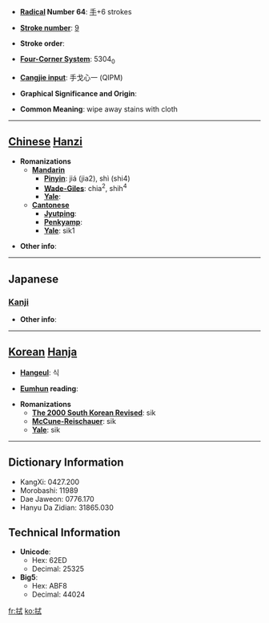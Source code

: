 * '''[[Wiktionary:Chinese radical index| Radical]] Number 64''': [[Wiktionary:Chinese radical index 手|手]]+6 strokes

* '''[[Wiktionary:Chinese total strokes index|Stroke number]]''': [[Wiktionary:Chinese total strokes index 9|9]]

* '''Stroke order''': 

* '''[[Wiktionary:Chinese four corner index|Four-Corner System]]''': 5304<sub>0</sub>

* '''[[Wiktionary:Chinese Cangjie index|Cangjie input]]''': 手戈心一 (QIPM)

* '''Graphical Significance and Origin''': 

* '''Common Meaning''': wipe away stains with cloth

----

== [[Chinese]] [[Hanzi]] ==

* '''Romanizations'''
** '''[[Mandarin]]'''
*** '''[[Pinyin]]''': jiá (jia2), shì (shi4)
*** '''[[Wade-Giles]]''': chia<sup>2</sup>, shih<sup>4</sup>
*** '''[[Yale]]''': 
** '''[[Cantonese]]'''
*** '''[[Jyutping]]''':
*** '''[[Penkyamp]]''': 
*** '''[[Yale]]''': sik1

* '''Other info''': 

----

==Japanese==
===[[Kanji]]===
{{kanji|on readings=[[しき]] (shiki), [[しょく]] (shoku)
|kun readings=[[ぬぐう]] (nuguu), [[ふく]] (fuku)
}}

* '''Other info''':  

----

== [[Korean]] [[Hanja]] ==

* '''[[Hangeul]]''': 식

* '''[[Eumhun]] reading''': 

* '''Romanizations'''
** '''[[The 2000 South Korean Revised Romanization|The 2000 South Korean Revised]]''': sik
** '''[[McCune-Reischauer]]''': sik
** '''[[Yale]]''': sik

----

== Dictionary Information ==

* KangXi: 0427.200
* Morobashi: 11989
* Dae Jaweon: 0776.170
* Hanyu Da Zidian: 31865.030

== Technical Information ==

* '''Unicode''':
** Hex: 62ED
** Decimal: 25325
* '''Big5''':
** Hex: ABF8
** Decimal: 44024

[[fr:拭]]
[[ko:拭]]